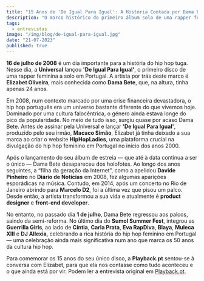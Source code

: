 ```yaml
---
title: "15 Anos de 'De Igual Para Igual': A História Contada por Dama Bete"
description: "O marco histórico do primeiro álbum solo de uma rapper feminina lançado por uma major em Portugal"
tags:
  - entrevistas
image: "/img/blog/de-igual-para-igual.jpg"
date: "21-07-2023"
published: true
---
```


**16 de julho de 2008** é um dia importante para a história do hip hop tuga. Nesse dia, a **Universal** lançou **'De Igual Para Igual'**, o primeiro disco de uma rapper feminina a solo em Portugal. A artista por trás deste marco é **Elizabet Oliveira**, mais conhecida como **Dama Bete**, que, na altura, tinha apenas 24 anos.

Em 2008, num contexto marcado por uma crise financeira devastadora, o hip hop português era um universo bastante diferente do que vivemos hoje. Dominado por uma cultura falocêntrica, o género ainda estava longe do pico da popularidade. No meio de tudo isso, surgiu quase por acaso Dama Bete. Antes de assinar pela Universal e lançar **'De Igual Para Igual'**, produzido pelo seu irmão, **Macaco Simão**, Elizabet já tinha deixado a sua marca ao criar o website **HipHopLadies**, uma plataforma crucial na divulgação do hip hop feminino em Portugal no início dos anos 2000.

Após o lançamento do seu álbum de estreia — que até à data continua a ser o único — Dama Bete desapareceu dos holofotes. Ao longo dos anos seguintes, a “filha da geração da Internet”, como a apelidou **Davide Pinheiro** no **Diário de Notícias** em 2008, fez algumas aparições esporádicas na música. Contudo, em 2014, após um concerto no Rio de Janeiro abrindo para **Marcelo D2**, foi a última vez que pisou um palco. Desde então, a artista transformou a sua vida e atualmente é **product designer** e **front-end developer**.

No entanto, no passado dia **1 de julho**, Dama Bete regressou aos palcos, saindo da semi-reforma. No último dia do **Sumol Summer Fest**, integrou as **Guerrilla Girls**, ao lado de **Cíntia**, **Carla Prata**, **Eva RapDiva**, **Blaya**, **Muleca XIII** e **DJ Allexia**, celebrando a rica história do hip hop feminino em Portugal — uma celebração ainda mais significativa num ano que marca os 50 anos da cultura hip hop.

Para comemorar os 15 anos do seu único disco, a **Playback.pt** sentou-se à conversa com Elizabet, para que ela nos contasse como tudo aconteceu e o que ainda está por vir. Podem ler a entrevista original em [Playback.pt](https://www.playback.pt/entrevistas/15-anos-de-igual-para-igual-dama-bete/).
